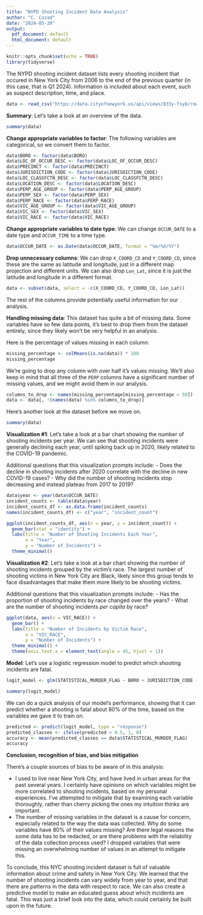 ---
title: "NYPD Shooting Incident Data Analysis"
author: "C. Cozad"
date: "2024-05-20"
output:
  pdf_document: default
  html_document: default
---

```{r setup, include=FALSE}
knitr::opts_chunk$set(echo = TRUE)
library(tidyverse)
```

The NYPD shooting incident dataset lists every shooting incident that occured in New York City from 2006 to the end of the previous quarter (in this case, that is Q1 2024). Information is included about each event, such as suspect description, time, and place.

```{r importdata}
data <- read_csv("https://data.cityofnewyork.us/api/views/833y-fsy8/rows.csv")
```

**Summary**: Let's take a look at an overview of the data.

```{r summary}
summary(data)
```

**Change appropriate variables to factor**: The following variables are categorical, so we convert them to factor.

```{r factor}
data$BORO <- factor(data$BORO)
data$LOC_OF_OCCUR_DESC <- factor(data$LOC_OF_OCCUR_DESC)
data$PRECINCT <- factor(data$PRECINCT)
data$JURISDICTION_CODE <- factor(data$JURISDICTION_CODE)
data$LOC_CLASSFCTN_DESC <- factor(data$LOC_CLASSFCTN_DESC)
data$LOCATION_DESC <- factor(data$LOCATION_DESC)
data$PERP_AGE_GROUP <- factor(data$PERP_AGE_GROUP)
data$PERP_SEX <- factor(data$PERP_SEX)
data$PERP_RACE <- factor(data$PERP_RACE)
data$VIC_AGE_GROUP <- factor(data$VIC_AGE_GROUP)
data$VIC_SEX <- factor(data$VIC_SEX)
data$VIC_RACE <- factor(data$VIC_RACE)
```

**Change appropriate variables to date type**: We can change `OCCUR_DATE` to a date type and `OCCUR_TIME` to a time type.

```{r datetime}
data$OCCUR_DATE <- as.Date(data$OCCUR_DATE, format = "%m/%d/%Y")
```

**Drop unnecessary columns**: We can drop `X_COORD_CD` and `Y_COORD_CD`, since these are the same as latitude and longitude, just in a different map projection and different units. We can also drop `Lon_Lat`, since it is just the latitude and longitude in a different format.

```{r dropcols}
data <- subset(data, select = -c(X_COORD_CD, Y_COORD_CD, Lon_Lat))
```

The rest of the columns provide potentially useful information for our analysis.

**Handling missing data**: This dataset has quite a bit of missing data. Some variables have so few data points, it's best to drop them from the dataset entirely, since they likely won't be very helpful in an analysis.

Here is the percentage of values missing in each column:

```{r}
missing_percentage <- colMeans(is.na(data)) * 100
missing_percentage
```

We're going to drop any column with over half it's values missing. We'll also keep in mind that all three of the `PERP` columns have a significant number of missing values, and we might avoid them in our analysis.

```{r}
columns_to_drop <- names(missing_percentage[missing_percentage > 50])
data <- data[, !(names(data) %in% columns_to_drop)]
```

Here's another look at the dataset before we move on.

```{r summary2}
summary(data)
```

**Visualization #1**: Let's take a look at a bar chart showing the number of shooting incidents per year. We can see that shooting incidents were generally declining each year, until spiking back up in 2020, likely related to the COVID-19 pandemic.

Additional questions that this visualization prompts include:
- Does the decline in shooting incidents after 2020 correlate with the decline in new COVID-19 cases?
- Why did the number of shooting incidents stop decreasing and instead plateau from 2017 to 2019?

```{r peryear_chart}
data$year <- year(data$OCCUR_DATE)
incident_counts <- table(data$year)
incident_counts_df <- as.data.frame(incident_counts)
names(incident_counts_df) <- c("year", "incident_count")

ggplot(incident_counts_df, aes(x = year, y = incident_count)) +
  geom_bar(stat = "identity") +
  labs(title = "Number of Shooting Incidents Each Year",
       x = "Year",
       y = "Number of Incidents") +
  theme_minimal()
```

**Visualization #2**: Let's take a look at a bar chart showing the number of shooting incidents grouped by the victim's race. The largest number of shooting victims in New York City are Black, likely since this group tends to face disadvantages that make them more likely to be shooting victims.

Additional questions that this visualization prompts include:
- Has the proportion of shooting incidents by race changed over the years?
- What are the number of shooting incidents *per capita* by race?

```{r vicrace_chart}
ggplot(data, aes(x = VIC_RACE)) +
  geom_bar() +
  labs(title = "Number of Incidents by Victim Race",
       x = "VIC_RACE",
       y = "Number of Incidents") +
  theme_minimal() +
  theme(axis.text.x = element_text(angle = 45, hjust = 1))
```

**Model**: Let's use a logistic regression model to predict which shooting incidents are fatal.

```{r logisticreg}
logit_model <- glm(STATISTICAL_MURDER_FLAG ~ BORO + JURISDICTION_CODE + PERP_AGE_GROUP + PERP_SEX + PERP_RACE + VIC_AGE_GROUP, data = data, family = binomial)

summary(logit_model)
```

We can do a quick analysis of our model's performance, showing that it can predict whether a shooting is fatal about 80% of the time, based on the variables we gave it to train on.

```{r modelresults}
predicted <- predict(logit_model, type = "response")
predicted_classes <- ifelse(predicted > 0.5, 1, 0)
accuracy <- mean(predicted_classes == data$STATISTICAL_MURDER_FLAG)
accuracy
```

**Conclusion, recognition of bias, and bias mitigation**

There's a couple sources of bias to be aware of in this analysis:

- I used to live near New York City, and have lived in urban areas for the past several years. I certainly have opinions on which variables might be more correlated to shooting incidents, based on my personal experiences. I've attempted to mitigate that by examining each variable thoroughly, rather than cherry picking the ones my intuition thinks are important.
- The number of missing variables in the dataset is a cause for concern, especially related to the way the data was collected. Why do some variables have 80% of their values missing? Are there legal reasons the some data has to be redacted, or are there problems with the reliability of the data collection process used? I dropped variables that were missing an overwhelming number of values in an attempt to mitigate this.

To conclude, this NYC shooting incident dataset is full of valuable information about crime and safety in New York City. We learned that the number of shooting incidents can vary widely from year to year, and that there are patterns in the data with respect to race. We can also create a predictive model to make an educated guess about which incidents are fatal. This was just a brief look into the data, which could certainly be built upon in the future.
